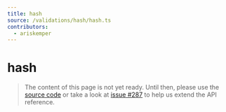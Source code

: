 ```yaml
---
title: hash
source: /validations/hash/hash.ts
contributors:
  - ariskemper
---
```


# hash

> The content of this page is not yet ready. Until then, please use the [source code](https://github.com/fabian-hiller/valibot/blob/main/library/src/validations/hash/hash.ts) or take a look at [issue #287](https://github.com/fabian-hiller/valibot/issues/287) to help us extend the API reference.
